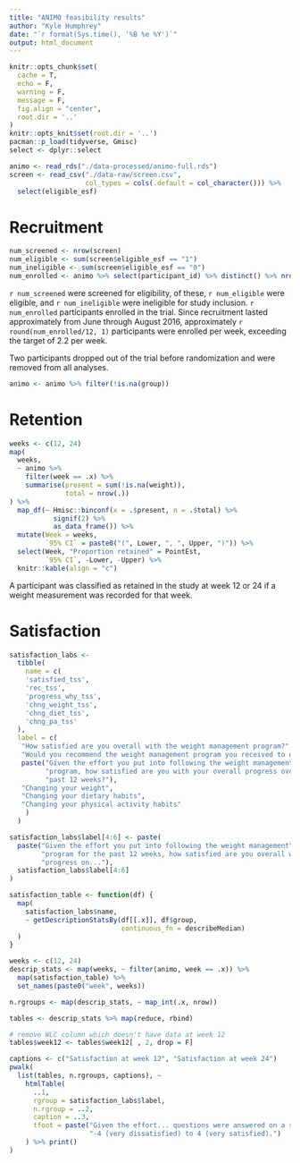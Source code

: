 ```yaml
---
title: "ANIMO feasibility results"
author: "Kyle Humphrey"
date: "`r format(Sys.time(), '%B %e %Y')`"
output: html_document
---
```


```r
knitr::opts_chunk$set(
  cache = T,
  echo = F,
  warning = F,
  message = F,
  fig.align = "center",
  root.dir = '..'
)
knitr::opts_knit$set(root.dir = '..')
pacman::p_load(tidyverse, Gmisc)
select <- dplyr::select
```

```r
animo <- read_rds("./data-processed/animo-full.rds")
screen <- read_csv("./data-raw/screen.csv",
                   col_types = cols(.default = col_character())) %>%
  select(eligible_esf)
```



# Recruitment

```r
num_screened <- nrow(screen)
num_eligible <- sum(screen$eligible_esf == "1")
num_ineligible <- sum(screen$eligible_esf == "0")
num_enrolled <- animo %>% select(participant_id) %>% distinct() %>% nrow()
```

`r num_screened` were screened for eligibility, of these, `r num_eligible` were eligible, and `r num_ineligible` were ineligible for study inclusion. `r num_enrolled` participants enrolled in the trial. Since recruitment lasted approximately from June through August 2016, approximately `r round(num_enrolled/12, 1)` participants were enrolled per week, exceeding the target of 2.2 per week.

Two participants dropped out of the trial before randomization and were removed from all analyses.

```r
animo <- animo %>% filter(!is.na(group))
```



# Retention

```r
weeks <- c(12, 24)
map(
  weeks,
  ~ animo %>%
    filter(week == .x) %>%
    summarise(present = sum(!is.na(weight)),
              total = nrow(.))
) %>%
  map_df(~ Hmisc::binconf(x = .$present, n = .$total) %>%
           signif(2) %>%
           as_data_frame()) %>%
  mutate(Week = weeks,
         `95% CI` = paste0("(", Lower, ", ", Upper, ")")) %>%
  select(Week, "Proportion retained" = PointEst,
         `95% CI`, -Lower, -Upper) %>%
  knitr::kable(align = "c")
```

A participant was classified as retained in the study at week 12 or 24 if a weight measurement was recorded for that week.



# Satisfaction

```r
satisfaction_labs <-
  tibble(
    name = c(
    'satisfied_tss',
    'rec_tss',
    'progress_why_tss',
    'chng_weight_tss',
    'chng_diet_tss',
    'chng_pa_tss'
  ), 
  label = c( 
   "How satisfied are you overall with the weight management program?",
   "Would you recommend the weight management program you received to others?",
   paste("Given the effort you put into following the weight management",
         "program, how satisfied are you with your overall progress over the",
         "past 12 weeks?"),
   "Changing your weight",
   "Changing your dietary habits",
   "Changing your physical activity habits"
    )
  )

satisfaction_labs$label[4:6] <- paste( 
  paste("Given the effort you put into following the weight management",
        "program for the past 12 weeks, how satisfied are you overall with your",
        "progress on..."),
  satisfaction_labs$label[4:6]
)
```

```r
satisfaction_table <- function(df) {
  map(
    satisfaction_labs$name,
    ~ getDescriptionStatsBy(df[[.x]], df$group,
                            continuous_fn = describeMedian)
  )
}

weeks <- c(12, 24)
descrip_stats <- map(weeks, ~ filter(animo, week == .x)) %>%
  map(satisfaction_table) %>%
  set_names(paste0("week", weeks))

n.rgroups <- map(descrip_stats, ~ map_int(.x, nrow))

tables <- descrip_stats %>% map(reduce, rbind)

# remove WLC column which doesn't have data at week 12
tables$week12 <- tables$week12[ , 2, drop = F]

captions <- c("Satisfaction at week 12", "Satisfaction at week 24")
pwalk(
  list(tables, n.rgroups, captions), ~
    htmlTable(
      ..1,
      rgroup = satisfaction_labs$label,
      n.rgroup = ..2,
      caption = ..3,
      tfoot = paste("Given the effort... questions were answered on a scale from",
                    "-4 (very dissatisfied) to 4 (very satisfied).")
    ) %>% print()
)
```

